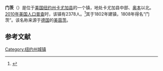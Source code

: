 {{Infobox settlement
|official_name            = 门茨
|settlement_type          = 镇
|nickname                 = 
|motto                    =

<!-- Images -->
|image_skyline            = Junction of NY 38 with NY 31.jpg
|imagesize                = 
|image_caption            =
|image_flag               = 
|image_seal               =

<!-- Maps -->
|pushpin_map              = New York
|pushpin_label            = 门茨
|pushpin_label_position   = <!-- the position of the pushpin label: left, right, top, bottom, none -->
|pushpin_map_caption      = 
|pushpin_mapsize          =
|image_map                = 
|mapsize                  = 
|map_caption              = 
|image_map1               = 
|mapsize1                 = 
|map_caption1             =

<!-- Location -->
|coordinates_display      = inline,title
|coordinates_region       = US-NY
|subdivision_type         = [[国家|国家]]
|subdivision_name         = [[美国|美国]]
|subdivision_type1        = [[美国行政区划|州]]
|subdivision_name1        = [[纽约州|纽约州]]
|subdivision_type2        = [[纽约州行政区划|县]]
|subdivision_name2        = [[卡尤加县_(纽约州)|卡尤加县]]
|government_footnotes     = 
|government_type          =
|established_title        = 
|established_date         =

<!-- Area -->
|unit_pref                = Imperial
|area_footnotes           = 
|area_magnitude           = 
|area_total_km2           = 44.5
|area_land_km2            = 44.8
|area_water_km2           = 0.7
|area_total_sq_mi         = 
|area_land_sq_mi          = 
|area_water_sq_mi         = 

<!-- Population -->
|population_as_of         = [[2010年美国人口普查|2010]]
|population_footnotes     = 
|population_total         = 2378
|population_density_km2   = 54.3
|population_density_sq_mi = 

<!-- General information -->
|timezone                 = [[美国东部时间|EST]]
|utc_offset               = -5
|timezone_DST             = EDT
|utc_offset_DST           = -4
|elevation_footnotes      = 
|elevation_m              = 149
|elevation_ft             = 489
|latd = 43 |latm = 2 |lats = 25 |latNS = N
|longd = 76 |longm = 37 |longs = 44 |longEW = W

<!-- Area/postal codes & others -->
|postal_code_type         = [[美国邮政编码|邮政编码]]
|postal_code              = 13140
|area_code                = 
|website                  = {{URL|townofmentz.com}}
|footnotes                = 
}}
'''门茨'''（{{lang-en|Mentz}}）是位于[[美国|美国]][[纽约州|纽约州]][[卡尤加县_(纽约州)|卡尤加县]]的一个镇，地处卡尤加县中部、[[奥本_(纽约州)|奥本]]以北。[[2010年美国人口普查|2010年美国人口普查]]时，该镇有2378人。<ref name>{{cite web|url=http://factfinder2.census.gov|publisher=[[United_States_Census_Bureau|United States Census Bureau]]|title=American FactFinder|access-date=2022-03-07|archive-date=2013-09-11|archive-url=https://web.archive.org/web/20130911234518/http://factfinder2.census.gov/|dead-url=no}}</ref>其于1802年建镇，1808年得名“门茨”。该名称来源于[[德国|德国]]的[[美茵茨|美茵茨]]。

== 参考文献 ==
{{reflist}}

{{NY-stub}}
[[Category:纽约州城镇|Category:纽约州城镇]]